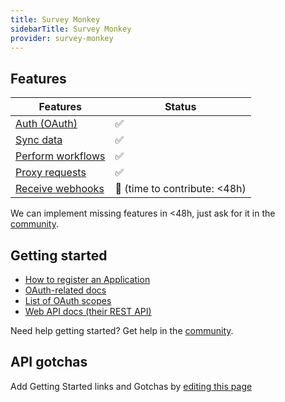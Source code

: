 ```yaml
---
title: Survey Monkey
sidebarTitle: Survey Monkey
provider: survey-monkey
---
```



<Overview />


## Features

| Features | Status |
| - | - |
| [Auth (OAuth)](/guides/getting-started/authorize-an-api-from-your-app) | ✅ |
| [Sync data](/guides/getting-started/read-from-an-api) | ✅ |
| [Perform workflows](/guides/getting-started/write-to-an-api) | ✅ |
| [Proxy requests](/guides/proxy-requests-to-an-api) | ✅ |
| [Receive webhooks](/guides/receive-webhooks-from-an-api) | 🚫 (time to contribute: &lt;48h) |

<Tip>We can implement missing features in &lt;48h, just ask for it in the [community](https://nango.dev/slack).</Tip>

## Getting started

-   [How to register an Application](https://developer.surveymonkey.com/api/v3/?ut_source=header#registering-an-app)
-   [OAuth-related docs](https://developer.surveymonkey.com/api/v3/?ut_source=header#authentication)
-   [List of OAuth scopes](https://developer.surveymonkey.com/api/v3/?ut_source=header#scopes)
-   [Web API docs (their REST API)](https://api.surveymonkey.com/v3/docs?shell#api-endpoints)

<Tip>Need help getting started? Get help in the [community](https://nango.dev/slack).</Tip>

## API gotchas

<Note>Add Getting Started links and Gotchas by [editing this page](https://github.com/nangohq/nango/tree/master/docs-v2/integrations/all/survey-monkey.mdx)</Note>
